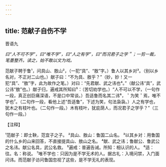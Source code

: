 ```yaml
---
---
---
```

title: 范献子自伤不学
---



晋语九

*曰“人不可不学”，曰“唯不学”，曰“人之有学”，曰“而况君子之学＂；一剪一裁，笔墨整齐。读之，始不敢以文为戏。*

范献子聘于鲁¹，问具山、敖山²，（一犯“具”、“敖”字。）鲁人以其乡对³。（别以乡名对，不正对二山也。）献子曰：“不为具、敖乎？”（妙，妙！又一犯“具”、“敖”字，此为故作之笔。）对曰：“先君献、武之讳也⁴。”（献公讳“具”，武公讳“敖”也。）献子归，遍戒其所知曰⁵：（苦切劝学也。）“人不可以不学，（一句作一段，真正创巨痛深语，不是口中常谈。）吾适鲁而名其二讳⁶，＇为笑＇焉，唯不学也⁷。（二句作一段，看他上述“吾适鲁”，下述为笑，句法袅袅。）人之有学也，犹木之有枝叶也。（二句作一段。）木有枝叶，犹庇荫人，而况君子之学乎？”（三句作一段。）

【注释】

¹范献子：即士鞅，范宜子之子。
²具山、敖山：鲁国二山名。
³以其乡对：用鲁国的什么乡的山来回答，不直接提具山、敖山之名。
⁴献、武之讳；鲁献公、鲁武公之名讳。献公名具，武公名救。
⁵遍戒：普遍告诫。所知：相认识的人。
⁶适：往。名：称说。
⁷唯不学也：只因为是不学无术的人。据古礼：入境问禁，入门面问讳。而范献子访问鲁国忽视了这些，是不学无礼的表现。
